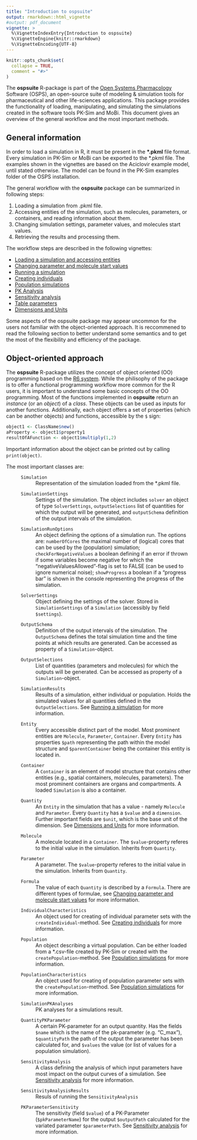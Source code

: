 ---
title: "Introduction to ospsuite"
output: rmarkdown::html_vignette
#output: pdf_document
vignette: >
  %\VignetteIndexEntry{Introduction to ospsuite}
  %\VignetteEngine{knitr::rmarkdown}
  %\VignetteEncoding{UTF-8}
---

```{r, include = FALSE}
knitr::opts_chunk$set(
  collapse = TRUE,
  comment = "#>"
)
```

The **ospsuite** R-package is part of the [Open Systems Pharmacology](http://www.open-systems-pharmacology.org/) Software (OSPS), an open-source suite of modeling & simulation tools for pharmaceutical and other life-sciences applications. This package provides the functionality of loading, manipulating, and simulating the simulations created in the software tools PK-Sim and MoBi. This document gives an overview of the general workflow and the most important methods.

## General information
In order to load a simulation in R, it must be present in the **\*.pkml** file format. Every simulation in PK-Sim or MoBi can be exported to the *.pkml file. The examples shown in the vignettes are based on the Aciclovir example model, until stated otherwise. The model can be found in the PK-Sim examples folder of the OSPS installation.

The general workflow with the **ospsuite** package can be summarized in following steps:

  1. Loading a simulation from .pkml file.
  1. Accessing entities of the simulation, such as molecules, parameters, or containers, and reading information about them.
  1. Changing simulation settings, parameter values, and molecules start values.
  1. Retrieving the results and processing them.

The workflow steps are described in the following vignettes:

- [Loading a simulation and accessing entities](load-get.html)
* [Changing parameter and molecule start values](set-values.html)
* [Running a simulation](run-simulation.html)
* [Creating individuals](create-individual.html)
* [Population simulations](create-run-population.html)
* [PK Analysis](pk-analysis.html)
* [Sensitivity analysis](sensitivity-analysis.html)
* [Table parameters](table-parameters.html)
* [Dimensions and Units](unit-conversion.html)

Some aspects of the ospsuite package may appear uncommon for the users not familiar with the object-oriented approach. It is reccommened to read the following section to better understand some semantics and to get the most of the flexibility and efficiency of the package.

## Object-oriented approach
The **ospsuite** R-package utilizes the concept of object oriented (OO) programming based on the [R6 system](https://adv-r.hadley.nz/r6.html). While the philisophy of the package is to offer a functional programming workflow more common for the R users, it is important to understand some basic concepts of the OO programming. Most of the functions implemented in **ospsuite** return an *instance* (or an *object*) of a *class*. These objects can be used as inputs for another functions. Additionally, each object offers a set of properties (which can be another objects) and functions, accessible by the `$` sign:

```r
object1 <- ClassName$new()
aProperty <- object1$property1
resultOfAFunction <- object1$multiply(1,2)
```

Important information about the object can be printed out by calling `print(object)`.

The most important classes are:
  : `Simulation`
    : Representation of the simulation loaded from the *.pkml file.
  : `SimulationSettings`
    : Settings of the simulation. The object includes `solver` an object of type `SolverSettings`, `outputSelections` list of quantities for which the output will be generated, and `outputSchema` definition of the output intervals of the simulation.
  : `SimulationRunOptions`
    : An object defining the options of a simulation run. The options are: `numberOfCores` the maximal number of (logical) cores that can be used by the (population) simulation; `checkForNegativeValues` a boolean defining if an error if thrown if some variables become negative for which the "negativeValuesAllowed"-flag is set to FALSE (can be used to ignore numerical noise); `showProgress` a boolean if a "progress bar" is shown in the console representing the progress of the simulation.
  : `SolverSettings`
    : Object defining the settings of the solver. Stored in `SimulationSettings` of a `Simulation` (accessibly by field `$settings`).
  : `OutputSchema`
    : Definition of the output intervals of the simulation. The `OutputSchema` defines the total simulation time and the time points at which results are generated. Can be accessed as property of a `Simulation`-object.
  : `OutputSelections`
    : List of quantities (parameters and molecules) for which the outputs will be generated. Can be accessed as property of a `Simulation`-object.
  : `SimulationResults`
    : Results of a simulation, either individual or population. Holds the simulated values for all quantities defined in the `OutputSelections`. See [Running a simulation](run-simulation.html) for more information.
  : `Entity`
    : Every accessible distinct part of the model. Most prominent entities are `Molecule`, `Parameter`, `Container`. Every `Entity` has properties `$path` representing the path within the model structure and `$parentContainer` being the container this entity is located in.
  : `Container`
    : A `Container` is an element of model structure that contains other entities (e.g., spatial containers, molecules, parameters).
    The most prominent containers are organs and compartments. A loaded `Simulation` is also a container.
  : `Quantity`
    : An `Entity` in the simulation that has a value - namely `Molecule` and `Parameter`. Every `Quantity` has a `$value` and a `dimension`. Further important fields are `$unit`, which is the base unit of the dimension. See [Dimensions and Units](unit-conversion.html) for more information.
  : `Molecule`
    : A molecule located in a `Container`. The `$value`-property referes to the initial value in the simulation. Inherits from `Quantity`.
  : `Parameter`
    : A parameter. The `$value`-property referes to the initial value in the simulation. Inherits from `Quantity`.
  : `Formula`
    : The value of each `Quantity` is described by a `Formula`. There are different types of formulae, see [Changing parameter and molecule start values](set-values.html) for more information.
  : `IndividualCharacteristics`
    : An object used for creating of individual parameter sets with the `createIndividual`-method. See [Creating individuals](create-individual.html) for more information.
  : `Population`
    : An object describing a virtual population. Can be either loaded from a *.csv-file created by PK-Sim or created with the `createPopulation`-method. See [Population simulations](create-run-population.html) for more information.
  : `PopulationCharacteristics`
    : An object used for creating of population parameter sets with the `createPopulation`-method. See [Population simulations](create-run-population.html) for more information.
  : `SimulationPKAnalyses`
    : PK analyses for a simulations result.
  : `QuantityPKParameter`
    : A certain PK-parameter for an output quantity. Has the fields `$name` which is the name of the pk-parameter (e.g. "C_max"), `$quantityPath` the path of the output the parameter has been calculated for, and `$values` the value (or list of values for a population simulation).
  : `SensitivityAnalysis`
    : A class defining the analysis of which input parameters have most impact on the output curves of a simulation. See [Sensitivity analysis](sensitivity-analysis.html) for more information.
  : `SensitivityAnalysisResults`
    : Resuls of running the `SensitivityAnalysis`
  : `PKParameterSensitivity`
    : The sensitivity (field `$value`) of a PK-Parameter (`$pkParameterName`) for the output `$outputPath` calculated for the variated parameter `$parameterPath`. See [Sensitivity analysis](sensitivity-analysis.html) for more information.
